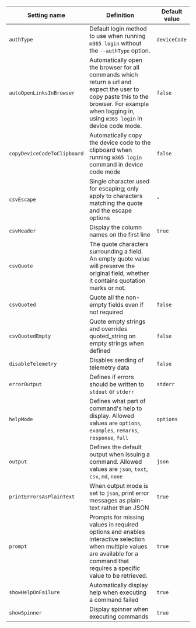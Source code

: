 Setting name|Definition|Default value
------------|----------|-------------
`authType`|Default login method to use when running `m365 login` without the `--authType` option.|`deviceCode`
`autoOpenLinksInBrowser`|Automatically open the browser for all commands which return a url and expect the user to copy paste this to the browser. For example when logging in, using `m365 login` in device code mode.|`false`
`copyDeviceCodeToClipboard`|Automatically copy the device code to the clipboard when running `m365 login` command in device code mode|`false`
`csvEscape`|Single character used for escaping; only apply to characters matching the quote and the escape options|`"`
`csvHeader`|Display the column names on the first line|`true`
`csvQuote`|The quote characters surrounding a field. An empty quote value will preserve the original field, whether it contains quotation marks or not.|` `
`csvQuoted`|Quote all the non-empty fields even if not required|`false`
`csvQuotedEmpty`|Quote empty strings and overrides quoted_string on empty strings when defined|`false`
`disableTelemetry`|Disables sending of telemetry data|`false`
`errorOutput`|Defines if errors should be written to `stdout` or `stderr`|`stderr`
`helpMode`|Defines what part of command's help to display. Allowed values are `options`, `examples`, `remarks`, `response`, `full`|`options`
`output`|Defines the default output when issuing a command. Allowed values are `json`, `text`, `csv`, `md`, `none`|`json`
`printErrorsAsPlainText`|When output mode is set to `json`, print error messages as plain-text rather than JSON|`true`
`prompt`|Prompts for missing values in required options and enables interactive selection when multiple values are available for a command that requires a specific value to be retrieved.|`true`
`showHelpOnFailure`|Automatically display help when executing a command failed|`true`
`showSpinner`|Display spinner when executing commands|`true`
